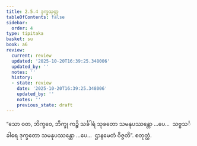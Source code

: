 ```yaml
---
title: 2.5.4 ဒုက္ခသုတ္တ
tableOfContents: false
sidebar:
  order: 4
type: tipitaka
basket: su
book: a6
review:
  current: review
  updated: '2025-10-20T16:39:25.348006'
  updated_by: ''
  notes: ''
  history:
  - state: review
    date: '2025-10-20T16:39:25.348006'
    updated_by: ''
    notes: ''
    previous_state: draft
---
```



<DynamicBreadcrumb />


<ReviewStatus review={frontmatter.review} showDetails={true} />

<HypothesisAnnotation frontmatter={frontmatter} />

<Division number="99" book="a6" e="ch" v="16" p="385">

<Paragraph number="721" book="a6">
“သော ဝတ, ဘိက္ခဝေ, ဘိက္ခု ကဉ္စိ သင်္ခါရံ သုခတော သမနုပဿန္တော …ပေ…  သဗ္ဗသင်္ခါရေ ဒုက္ခတော သမနုပဿန္တော …ပေ…  ဌာနမေတံ ဝိဇ္ဇတိ”.

</Paragraph>
</Division>

<Paragraph number="722" type="center" book="a6">
စတုတ္ထံ.
</Paragraph>